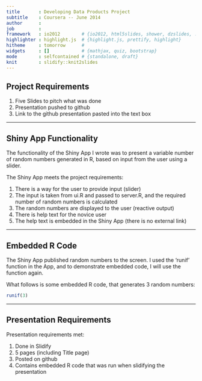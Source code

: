 ```yaml
---
title       : Developing Data Products Project
subtitle    : Coursera -- June 2014
author      : 
job         : 
framework   : io2012        # {io2012, html5slides, shower, dzslides, ...}
highlighter : highlight.js  # {highlight.js, prettify, highlight}
hitheme     : tomorrow      # 
widgets     : []            # {mathjax, quiz, bootstrap}
mode        : selfcontained # {standalone, draft}
knit        : slidify::knit2slides
---
```


## Project Requirements

1. Five Slides to pitch what was done
2. Presentation pushed to github
3. Link to the github presentation pasted into the text box

---

## Shiny App Functionality

The functionality of the Shiny App I wrote was to present a variable number of random numbers generated in R, based on input from the user using a slider.

The Shiny App meets the project requirements:

1. There is a way for the user to provide input (slider)
2. The input is taken from ui.R and passed to server.R, and the required number of random numbers is calculated
3. The random numbers are displayed to the user (reactive output)
4. There is help text for the novice user
5. The help text is embedded in the Shiny App (there is no external link)

---

## Embedded R Code

The Shiny App published random numbers to the screen. I used the 'runif' function in the App, and to demonstrate embedded code, I will use the function again.

What follows is some embedded R code, that generates 3 random numbers:
```r
runif(3)
```

---

## Presentation Requirements

Presentation requirements met:

1. Done in Slidify
2. 5 pages (including Title page)
3. Posted on github
4. Contains embedded R code that was run when slidifying the presentation

